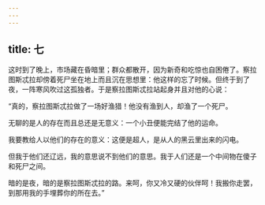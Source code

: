 ```yaml
---
---
---
```

title: 七
---



这时到了晚上，市场藏在昏暗里；群众都散开，因为新奇和吃惊也自困倦了。察拉图斯忒拉却傍着死尸坐在地上而且沉在思想里：他这样的忘了时候。但终于到了夜，一阵寒风吹过这孤独者。于是察拉图斯忒拉站起身并且对他的心说：

“真的，察拉图斯忒拉做了一场好渔猎！他没有渔到人，却渔了一个死尸。

无聊的是人的存在而且总还是无意义：一个小丑便能完结了他的运命。

我要教给人以他们的存在的意义：这便是超人，是从人的黑云里出来的闪电。

但我于他们还辽远，我的意思说不到他们的意思。我于人们还是一个中间物在傻子和死尸之间。

暗的是夜，暗的是察拉图斯忒拉的路。来呵，你又冷又硬的伙伴呵！我搬你走罢，到那用我的手埋葬你的所在去。”